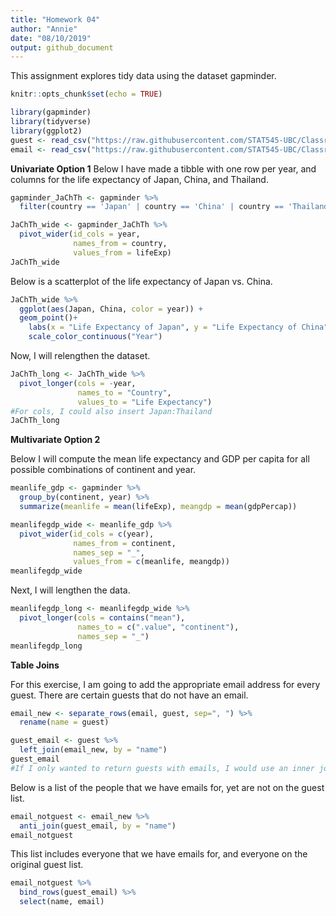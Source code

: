 ```yaml
---
title: "Homework 04"
author: "Annie"
date: "08/10/2019"
output: github_document
---
```


This assignment explores tidy data using the dataset gapminder.
```r
knitr::opts_chunk$set(echo = TRUE)

library(gapminder)
library(tidyverse)
library(ggplot2)
guest <- read_csv("https://raw.githubusercontent.com/STAT545-UBC/Classroom/master/data/wedding/attend.csv")
email <- read_csv("https://raw.githubusercontent.com/STAT545-UBC/Classroom/master/data/wedding/emails.csv")
```

**Univariate Option 1**
Below I have made a tibble with one row per year, and columns for the life expectancy of Japan, China, and Thailand.
```r
gapminder_JaChTh <- gapminder %>%
  filter(country == 'Japan' | country == 'China' | country == 'Thailand')

JaChTh_wide <- gapminder_JaChTh %>%
  pivot_wider(id_cols = year, 
              names_from = country, 
              values_from = lifeExp)
JaChTh_wide
```

Below is a scatterplot of the life expectancy of Japan vs. China.

```r
JaChTh_wide %>%
  ggplot(aes(Japan, China, color = year)) +
  geom_point()+
    labs(x = "Life Expectancy of Japan", y = "Life Expectancy of China", title = "Comparing the Life Expectancy of Japan and China over Time") +
    scale_color_continuous("Year")
```


Now, I will relengthen the dataset. 

```r
JaChTh_long <- JaChTh_wide %>%
  pivot_longer(cols = -year,
               names_to = "Country",
               values_to = "Life Expectancy")
#For cols, I could also insert Japan:Thailand
JaChTh_long
```

**Multivariate Option 2**

Below I will compute the mean life expectancy and GDP per capita for all possible combinations of continent and year.

```r
meanlife_gdp <- gapminder %>%
  group_by(continent, year) %>%
  summarize(meanlife = mean(lifeExp), meangdp = mean(gdpPercap))

meanlifegdp_wide <- meanlife_gdp %>%
  pivot_wider(id_cols = c(year),
              names_from = continent,
              names_sep = "_",
              values_from = c(meanlife, meangdp))
meanlifegdp_wide
```

Next, I will lengthen the data.

```r
meanlifegdp_long <- meanlifegdp_wide %>%
  pivot_longer(cols = contains("mean"), 
               names_to = c(".value", "continent"),
               names_sep = "_")
meanlifegdp_long
```

**Table Joins**

For this exercise, I am going to add the appropriate email address for every guest. There are certain guests that do not have an email.

```r
email_new <- separate_rows(email, guest, sep=", ") %>%
  rename(name = guest)

guest_email <- guest %>% 
  left_join(email_new, by = "name")
guest_email
#If I only wanted to return guests with emails, I would use an inner join instead of a left join.
```

Below is a list of the people that we have emails for, yet are not on the guest list.

```r
email_notguest <- email_new %>%
  anti_join(guest_email, by = "name")
email_notguest
```

This list includes everyone that we have emails for, and everyone on the original guest list.

```r
email_notguest %>%
  bind_rows(guest_email) %>%
  select(name, email)
```

